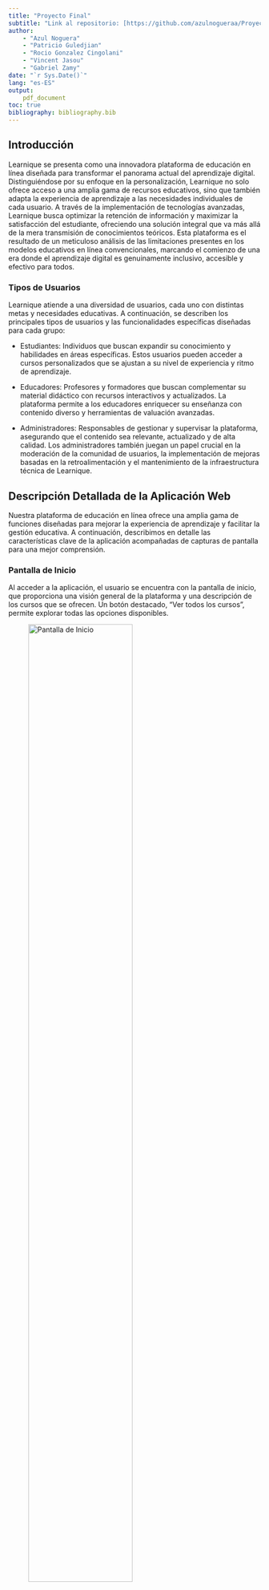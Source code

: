 ```yaml
---
title: "Proyecto Final"
subtitle: "Link al repositorio: [https://github.com/azulnogueraa/Proyecto_AW](https://github.com/azulnogueraa/Proyecto_AW)"
author:
    - "Azul Noguera" 
    - "Patricio Guledjian"
    - "Rocio Gonzalez Cingolani"
    - "Vincent Jasou"
    - "Gabriel Zamy"
date: "`r Sys.Date()`"
lang: "es-ES"
output: 
    pdf_document
toc: true
bibliography: bibliography.bib
---
```

\newpage

\section*{Memoria de la estructura del proyecto}

## Introducción

Learnique se presenta como una innovadora plataforma de educación en línea diseñada para transformar el panorama actual del aprendizaje digital. Distinguiéndose por su enfoque en la personalización, Learnique no solo ofrece acceso a una amplia gama de recursos educativos, sino que también adapta la experiencia de aprendizaje a las necesidades individuales de cada usuario. A través de la implementación de tecnologías avanzadas, Learnique busca optimizar la retención de información y maximizar la satisfacción del estudiante, ofreciendo una solución integral que va más allá de la mera transmisión de conocimientos teóricos. Esta plataforma es el resultado de un meticuloso análisis de las limitaciones presentes en los modelos educativos en línea convencionales, marcando el comienzo de una era donde el aprendizaje digital es genuinamente inclusivo, accesible y efectivo para todos. 

### Tipos de Usuarios

Learnique atiende a una diversidad de usuarios, cada uno con distintas metas y necesidades educativas. A continuación, se describen los principales tipos de usuarios y las funcionalidades específicas diseñadas para cada grupo:

- Estudiantes:
Individuos que buscan expandir su conocimiento y habilidades en áreas específicas. Estos usuarios pueden acceder a cursos personalizados que se ajustan a su nivel de experiencia y ritmo de aprendizaje.

- Educadores:
Profesores y formadores que buscan complementar su material didáctico con recursos interactivos y actualizados. La plataforma permite a los educadores enriquecer su enseñanza con contenido diverso y herramientas de valuación avanzadas.

- Administradores:
Responsables de gestionar y supervisar la plataforma, asegurando que el contenido sea relevante, actualizado y de alta calidad. Los administradores también juegan un papel crucial en la moderación de la comunidad de usuarios, la implementación de mejoras basadas en la retroalimentación y el mantenimiento de la infraestructura técnica de Learnique.


\newpage

## Descripción Detallada de la Aplicación Web 

Nuestra plataforma de educación en línea ofrece una amplia gama de funciones diseñadas para mejorar la experiencia de aprendizaje y facilitar la gestión educativa. A continuación, describimos en detalle las características clave de la aplicación acompañadas de capturas de pantalla para una mejor comprensión.

### Pantalla de Inicio

Al acceder a la aplicación, el usuario se encuentra con la pantalla de inicio, que proporciona una visión general de la plataforma y una descripción de los cursos que se ofrecen. Un botón destacado, "Ver todos los cursos", permite explorar todas las opciones disponibles.

![Pantalla de Inicio](ss/inicio.png){width=70%}


### Pantallas de Registro y Log In

La aplicación cuenta con pantallas separadas para registro y logIn. Los usuarios pueden registrarse o iniciar sesión como estudiantes, profesores o administradores, según su rol correspondiente.

- Pantalla de Registro: Aquí, los nuevos usuarios pueden crear una cuenta.

- Pantalla de LogIn: Los usuarios registrados pueden acceder a su cuenta.


![Pantalla de Registro](ss/registro.png){width=50%}
![Pantalla de Log In](ss/login.png){width=50%}



### Perfil, Búsqueda de Curso e Inscripción (Estudiante)

Una vez que un usuario se identifica como estudiante, obtiene acceso a las siguientes pantallas:

- Inicio: Panel general de la actividad en la plataforma.
- Cursos: Vista y gestión de todos los cursos disponibles.

![Pantalla de Cursos](ss/cursos.png){width=70%}

- Perfil: El estudiante puede ver y editar su información personal, además de revisar los cursos en los que está inscrito.

![Pantalla de Perfil](ss/perfil.png){width=70%}

- Buscar Curso: Se pueden buscar cursos utilizando filtros como nombre o precio.

![Pantalla de Buscar Curso](ss/busca_curso.png){width=70%}

- Detalle de Cursos: Se pueden ver el contenido del curso. 

![Pantalla de Detalle de Cursos](ss/detalle_curso.png){width=70%}

- Inscripción a Cursos: Te puedes inscribir al curso que más te guste. 

![Pantalla de inscripción](ss/inscripcion.png){width=70%}

- Chat: Acceso a chat con profesores si el alumno esta inscripto en el un curso.

![Pantalla de chat](ss/chat.png){width=70%}


### Mis Cursos y Mis Alumnos (Profesor)

Los profesores tienen acceso a las siguientes pantallas:

- Inicio: Panel general de la actividad en la plataforma.
- Mis Cursos: Listado de cursos que el profesor imparte.

![Pantalla de Mis Cursos](ss/mis_cursos.png){width=70%}

- Mis Alumnos: Gestión de estudiantes inscritos en los cursos del profesor.

![Pantalla de Mis Alumnos](ss/mis_alumnos.png){width=70%}

### Funcionalidades del Administrador

Los administradores tienen acceso a un conjunto completo de herramientas para gestionar la plataforma, incluyendo:

- Inicio: Panel general de la actividad en la plataforma.
- Cursos: Vista y gestión de todos los cursos disponibles.
- Ajustes: Panel de administración de la base de datos, permitiendo:
  - Eliminar usuarios.
  - Cambiar roles de usuarios.
  - Agregar curso. 
  - Editar curso.
  - Eliminar cursos.
  
![Pantalla de Ajustes](ss/admin.png){width=70%}

- Buscar Curso: Búsqueda de cursos por nombre o precio, similar a la funcionalidad disponible para los estudiantes.



Conclusión

La aplicación web de educación en línea está diseñada para ofrecer una experiencia completa tanto a estudiantes como a profesores y administradores. Las capturas de pantalla presentadas demuestran cómo cada tipo de usuario puede interactuar de manera eficiente con las distintas funcionalidades, contribuyendo así a una gestión y un aprendizaje óptimos.






\newpage

## Listado de scripts para las vistas

### Pagina Principal
- index.php : Pantalla principal de la página web. 

### Comun
- topBar.php : Cabecera de la web

- curso.php : Vista de un curso en particular. 

### Plantilla
- plantilla.php : Plantilla que será llamada por todas las vistas. 

### F1: Gestión de Roles: Estudiante, Profesor, Administrador
- login.php : Pantalla de login.

- registro.php : Pantalla de registro.

- logout.php : Pantalla de logout.

- perfil.php : Pantalla de perfil de usuario.

- mis_alumnos.php : Pantalla de alumnos de un profesor.

- mis_cursos.php : Pantalla de cursos que dicta un profesor.

### F2: Gestión de Inscripciones y Matriculaciones
- inscripcion.php : Pantalla de inscripción a un curso.

- darseDeBaja.php : Pantalla de desinscripcion de un curso.

### F3: Gestión de Búsqueda con Filtros
- cursos.php : Pantalla de listado de cursos. A partir de ahí, podemos seleccionar el curso para acceder a la información que deseamos.

- curso.php : vista para un curso en particular.

- buscar_cursos.php : Buscador de cursos.

### F4: Panel de Administración
- ajustes.php : En ajustes se podrá borrar usuarios, cambiar roles de usuario y crear, editar o borrar cursos.

- actualizar_curso.php: Gestiona la actualización de un curso.

- agregar_curso.php: Gestiona la creación de un curso.

### F5: Gestión de Comunicación: Estudiantes y Profesores
- chat.php : Pantalla de chat

\vspace{12mm}

## Listado de scripts adicionales

- Clase de identidad de las tablas de la base de datos:

  - Admin.php

  - Estudiante.php

  - Profesor.php
  
  - Registrado.php
   
  - Curso.php

  - Mensaje.php
  
- Reorganización de la funcionalidad asociada a la gestión de los usuarios:

  - Usuario.php

- Centralización de la gestión de conexiones a bases de datos y otras operaciones de la aplicación. 

  - Aplicacion.php
  
- Reorganización de la gestión de formularios:

  - Formulario.php

  - FormurioInscripcion.php
  
  - FormularioLogin.php

  - FormularioRegistro.php
  
  - FormularioAgregarCurso.php

- Configuración e inicialización de la aplicación:

  - Config.php
  
- buscador.php
- procesarActualizarPerfil.php

\newpage


## Estructura de la base de datos

![Diagrama de la estructura de la base de datos](../img/diagrama.png){ width=85% }

La arquitectura de nuestra base de datos está meticulosamente diseñada para sustentar una plataforma educativa online que ofrece una experiencia integral tanto para estudiantes como para profesores. El diagrama adjunto proporciona una representación visual de las relaciones y los campos clave de la base de datos.

La tabla `estudiante` almacena los datos esenciales del usuario, incluyendo un identificador único `id`, el `nombre_usuario`, `apellido`, `email`, y una `contraseña` segura. Esta tabla es fundamental para la gestión de cuentas y la personalización de la experiencia del usuario.

Paralelamente, la tabla `profesor` captura información detallada de los educadores en la plataforma, como sus credenciales de acceso, `experiencia` profesional y especializaciones. El vínculo entre los cursos y los profesores se establece mediante un campo de clave foránea `profesor_id` que conecta con el identificador único del profesor.

Los cursos se detallan en la tabla `curso`, que incluye un nombre descriptivo, `nombre_curso`, una `descripcion` extensa del contenido, `fecha_creacion`, `duracion` estimada, y un `nivel_dificultad` que clasifica el curso. Además, cada curso tiene asignado una `categoria`, `requisitos_previos` necesarios para el alumno y un `precio`, además de un estado (`estado_curso`) que indica si está activo, inactivo o en desarrollo.

Para gestionar las inscripciones, disponemos de la tabla `Registrado`, que establece una relación entre los estudiantes y los cursos a los que se han inscrito, mediante los campos `u_id` y `curso_id`. Esta tabla es crucial para el seguimiento de las inscripciones activas y el acceso a los contenidos del curso.

Por último, la tabla `comentarios` permite a los estudiantes y profesores interactuar y discutir dentro del contexto de un curso, facilitando el intercambio de conocimientos y opiniones. Registra el `u_id` y `curso_id` correspondiente, junto con la `fecha` del comentario y su `contenido`.


\newpage

## Prototipo funcional del proyecto

### Profesores:

| nombre de usuario | apellido | email                     | contraseña | experiencia |
|-------------------|----------|---------------------------|------------|-------------|
| javier            | bravo    | javier@learnique.edu      | javier1    |     alta    |
| eva               | ullan    | eva@learnique.edu         | eva12      |     alta    |



### Estudiantes:

| nombre de usuario | apellido | email                     | contraseña |
|-------------------|----------|---------------------------|------------|
| azul              | noguera  | azul@learnique.edu        | azul1      |
| rocio             | gonzalez | rocio@learnique.edu       | rocio1     |
| patricio          | guledjian| patricio@learnique.edu    | patricio1  |
| gabriel           | zamy     | gabriel@learnique.edu     | gabriel1   |
| vincent           | jansou   | vincent@learnique.edu     | vincent1   |

### Administradores:

| nombre de usuario | apellido | email                     | contraseña |
|-------------------|----------|---------------------------|------------|
| admin             | admin    | admin@learnique.edu       | admin1     |

\newpage


## VPS

\vspace{5mm}

URL al servicio de Guacamole:

[https://vm013.containers.fdi.ucm.es/](https://vm013.containers.fdi.ucm.es/)

- Usuario: vm013

- Contraseña: UEp7y90WZsGqKUtAG_J8


\newpage

## Actividades de los integrantes


### Azul Noguera
- Style.css
- index.php estructura 
- Creación de la memoria
- Ordenamiento de las carpetas y los ficheros
- Contribución en carpeta mysql
- Contribución a diagrama de estructura de base de datos
- Contribución a la configuración del VPS

### Rocio Gonzalez
- leeme.txt
- Contribución en registro de usuarios
- Contribución a carpeta mysql
- Contribución a gestión de busqueda de cursos
- Contribución a panel de administración
- Contribución a la gestión de inscripciones y matriculación

### Patricio Guledjian
- Contribución a gestión de busqueda de cursos 
- Contribución a panel de administración
- Contribución al style.css
- Contribución en la carpeta mysql 

### Vincent Jasou
- Validación de ficheros php
- Contribución a registro de usuarios
- Reorganización del codigo en clases
- Contribución a gestión de busqueda de cursos
- Contribución a panel de administración
- Contribución a la configuración del VPS

### Gabriel Zamy
- Contribución a diagrama de estructura de base de datos
- Contribución en carpeta mysql
- Reorganización del codigo en clases
- Contribución a la gestión de inscripciones y matriculación
- Contribución a la configuración del VPS













